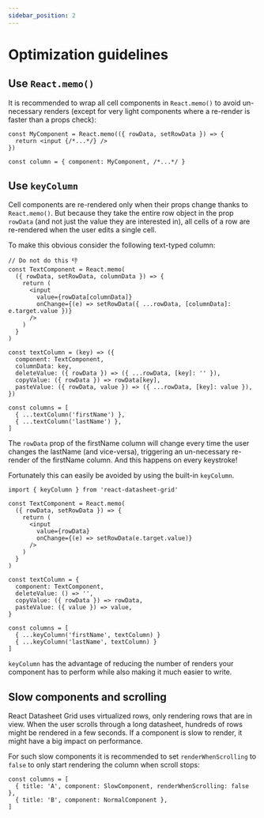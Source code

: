```yaml
---
sidebar_position: 2
---
```


# Optimization guidelines

## Use `React.memo()`
It is recommended to wrap all cell components in `React.memo()` to avoid un-necessary renders (except for very light
components where a re-render is faster than a props check):
```tsx
const MyComponent = React.memo(({ rowData, setRowData }) => {
  return <input {/*...*/} />
})

const column = { component: MyComponent, /*...*/ }
```

## Use `keyColumn`
Cell components are re-rendered only when their props change thanks to `React.memo()`. But because they take the entire
row object in the prop `rowData` (and not just the value they are interested in), all cells of a row are re-rendered when
the user edits a single cell.

To make this obvious consider the following text-typed column:
```tsx
// Do not do this 👎
const TextComponent = React.memo(
  ({ rowData, setRowData, columnData }) => {
    return (
      <input
        value={rowData[columnData]}
        onChange={(e) => setRowData({ ...rowData, [columnData]: e.target.value })}
      />
    )
  }
)

const textColumn = (key) => ({
  component: TextComponent,
  columnData: key,
  deleteValue: ({ rowData }) => ({ ...rowData, [key]: '' }),
  copyValue: ({ rowData }) => rowData[key],
  pasteValue: ({ rowData, value }) => ({ ...rowData, [key]: value }),
})

const columns = [
  { ...textColumn('firstName') },
  { ...textColumn('lastName') },
]
```

The `rowData` prop of the firstName column will change every time the user changes the lastName (and vice-versa),
triggering an un-necessary re-render of the firstName column. And this happens on every keystroke!

Fortunately this can easily be avoided by using the built-in `keyColumn`.
```tsx
import { keyColumn } from 'react-datasheet-grid'

const TextComponent = React.memo(
  ({ rowData, setRowData }) => {
    return (
      <input
        value={rowData}
        onChange={(e) => setRowData(e.target.value)}
      />
    )
  }
)

const textColumn = {
  component: TextComponent,
  deleteValue: () => '',
  copyValue: ({ rowData }) => rowData,
  pasteValue: ({ value }) => value,
}

const columns = [
  { ...keyColumn('firstName', textColumn) }
  { ...keyColumn('lastName', textColumn) }
]
```
`keyColumn` has the advantage of reducing the number of renders your component has to perform while also
making it much easier to write.

## Slow components and scrolling
React Datasheet Grid uses virtualized rows, only rendering rows that are in view. When the user scrolls through a
long datasheet, hundreds of rows might be rendered in a few seconds. If a component is slow to render,
it might have a big impact on performance.

For such slow components it is recommended to set `renderWhenScrolling` to `false` to only start rendering the
column when scroll stops:
```tsx
const columns = [
  { title: 'A', component: SlowComponent, renderWhenScrolling: false },
  { title: 'B', component: NormalComponent },
]
```
<Demo />
